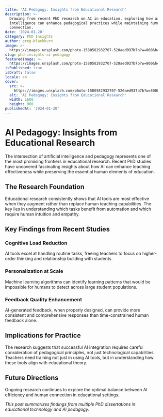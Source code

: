 ```yaml
---
title: 'AI Pedagogy: Insights from Educational Research'
description: >-
  Drawing from recent PhD research on AI in education, exploring how artificial
  intelligence can enhance pedagogical practices while maintaining human
  connection.
date: '2024-01-20'
category: PhD Insights
author: greg-blackburn
image: >-
  https://images.unsplash.com/photo-1580582932707-520aed937b7b?w=800&h=400&fit=crop
slug: phd-insights-ai-pedagogy
featuredImage: >-
  https://images.unsplash.com/photo-1580582932707-520aed937b7b?w=800&h=400&fit=crop
isPublished: true
isDraft: false
locale: en
cover:
  src: >-
    https://images.unsplash.com/photo-1580582932707-520aed937b7b?w=800&h=400&fit=crop
  alt: 'AI Pedagogy: Insights from Educational Research'
  width: 1600
  height: 900
publishedAt: '2024-01-20'
---
```


# AI Pedagogy: Insights from Educational Research

The intersection of artificial intelligence and pedagogy represents one of the most promising frontiers in educational research. Recent PhD studies have uncovered fascinating insights about how AI can enhance teaching effectiveness while preserving the essential human elements of education.

## The Research Foundation

Educational research consistently shows that AI tools are most effective when they augment rather than replace human teaching capabilities. The key lies in understanding which tasks benefit from automation and which require human intuition and empathy.

## Key Findings from Recent Studies

### Cognitive Load Reduction
AI tools excel at handling routine tasks, freeing teachers to focus on higher-order thinking and relationship building with students.

### Personalization at Scale
Machine learning algorithms can identify learning patterns that would be impossible for humans to detect across large student populations.

### Feedback Quality Enhancement
AI-generated feedback, when properly designed, can provide more consistent and comprehensive responses than time-constrained human feedback alone.

## Implications for Practice

The research suggests that successful AI integration requires careful consideration of pedagogical principles, not just technological capabilities. Teachers need training not just in using AI tools, but in understanding how these tools align with educational theory.

## Future Directions

Ongoing research continues to explore the optimal balance between AI efficiency and human connection in educational settings.

*This post summarizes findings from multiple PhD dissertations in educational technology and AI pedagogy.*

<!-- CTA-OK -->
